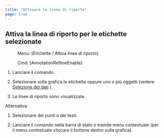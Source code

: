 ```yaml
---
title: "Attivare la linea di riporto"
page: true
---
```

## Attiva la linea di riporto per le etichette selezionate
 <Menu> Menu: [Etichette / Attiva linea di riporto] </Menu> 
 <Menu> Cmd: [AnnotationReflineEnable] </Menu> 


1. Lanciare il comando.

2. Selezionare sulla grafica le etichette oppure uno o pi&#249; oggetti (vedere 
[Selezione dei dati](../grafik/selektionvondaten)
). 

3. Le linee di riporto sono visualizzate.




Alternativa


1. Selezionare dei punti o dei testi.

2. Lanciare il comando nella barra di stato o tramite menu contestuale (per il menu contestuale cliccare il bottone destro sulla grafica).





